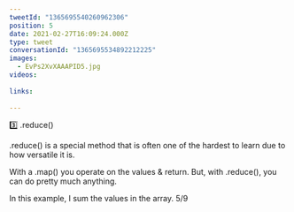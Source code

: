 ```yaml
---
tweetId: "1365695540260962306"
position: 5
date: 2021-02-27T16:09:24.000Z
type: tweet
conversationId: "1365695534892212225"
images:
  - EvPs2XvXAAAPID5.jpg
videos:
  
links:
  
---
```

3️⃣ .reduce()

.reduce() is a special method that is often one of the hardest to learn due to how versatile it is.

With a .map() you operate on the values &amp; return. But, with .reduce(), you can do pretty much anything.

In this example, I sum the values in the array. 5/9 
